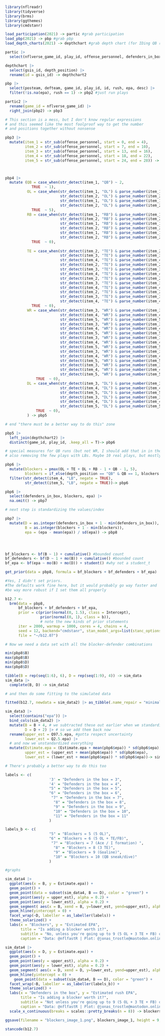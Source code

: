 ```r
library(nflreadr)
library(tidyverse)
library(brms)
library(ggthemes)
library(cmdstanr)
```

```r
load_participation(2021) -> partic #grab participation
load_pbp(2021) -> pbp #grab pbp
load_depth_charts(2021) -> depthchart #grab depth chart (for IDing QB runs)

partic |> 
  select(nflverse_game_id, play_id, offense_personnel, defenders_in_box) -> partic2

depthchart |> 
  select(gsis_id, depth_position) |> 
  rename(id = gsis_id) -> depthchart2

pbp |> 
  select(posteam, defteam, game_id, play_id, id, rush, epa, desc) |> 
  filter(!is.na(epa), rush == 1) -> pbp2 #just run plays

partic2 |> 
  rename(game_id = nflverse_game_id) |> 
  right_join(pbp2) -> pbp3

# This section is a mess, but I don't know regular expressions
# and this seemed like the most foolproof way to get the number
# and positions together without nonsense

pbp3 |> 
  mutate(item_1 = str_sub(offense_personnel, start = 0, end = 4),
         item_2 = str_sub(offense_personnel, start = 7, end = 10),
         item_3 = str_sub(offense_personnel, start = 13, end = 16),
         item_4 = str_sub(offense_personnel, start = 18, end = 22),
         item_5 = str_sub(offense_personnel, start = 24, end = 28)) -> pbp4



pbp4 |> 
  mutate (QB = case_when(str_detect(item_1, "QB") ~ 2,
            TRUE  ~ 1),
          OL = case_when(str_detect(item_1, "OL") & parse_number(item_1) == 6 ~ 6,
                         str_detect(item_2, "OL") & parse_number(item_2) == 6 ~ 6,
                         str_detect(item_1, "OL") & parse_number(item_1) == 7 ~ 7,
                         str_detect(item_2, "OL") & parse_number(item_2) == 7 ~ 7,
            TRUE  ~ 5),
          RB = case_when(str_detect(item_1, "RB") & parse_number(item_1) == 1 ~ 1,
                         str_detect(item_2, "RB") & parse_number(item_2) == 1 ~ 1,
                         str_detect(item_1, "RB") & parse_number(item_1) == 2 ~ 2,
                         str_detect(item_2, "RB") & parse_number(item_2) == 2 ~ 2,
                         str_detect(item_1, "RB") & parse_number(item_1) == 3 ~ 3,
                         str_detect(item_2, "RB") & parse_number(item_2) == 3 ~ 3,
            TRUE  ~ 0),
          
          TE = case_when(str_detect(item_2, "TE") & parse_number(item_2) == 1 ~ 1,
                         str_detect(item_3, "TE") & parse_number(item_3) == 1 ~ 1,
                         str_detect(item_4, "TE") & parse_number(item_4) == 1 ~ 1,
                         str_detect(item_2, "TE") & parse_number(item_2) == 2 ~ 2,
                         str_detect(item_3, "TE") & parse_number(item_3) == 2 ~ 2,
                         str_detect(item_4, "TE") & parse_number(item_4) == 2 ~ 2,
                         str_detect(item_2, "TE") & parse_number(item_2) == 3 ~ 3,
                         str_detect(item_3, "TE") & parse_number(item_3) == 3 ~ 3,
                         str_detect(item_4, "TE") & parse_number(item_4) == 3 ~ 3,
                         str_detect(item_2, "TE") & parse_number(item_2) == 4 ~ 4,
                         str_detect(item_3, "TE") & parse_number(item_3) == 4 ~ 4,
                         str_detect(item_4, "TE") & parse_number(item_4) == 4 ~ 4,
            TRUE  ~ 0),
          WR = case_when(str_detect(item_3, "WR") & parse_number(item_3) == 1 ~ 1,
                         str_detect(item_4, "WR") & parse_number(item_4) == 1 ~ 1,
                         str_detect(item_5, "WR") & parse_number(item_5) == 1 ~ 1,
                         str_detect(item_3, "WR") & parse_number(item_3) == 2 ~ 2,
                         str_detect(item_4, "WR") & parse_number(item_4) == 2 ~ 2,
                         str_detect(item_5, "WR") & parse_number(item_5) == 2 ~ 2,
                         str_detect(item_3, "WR") & parse_number(item_3) == 3 ~ 3,
                         str_detect(item_4, "WR") & parse_number(item_4) == 3 ~ 3,
                         str_detect(item_5, "WR") & parse_number(item_5) == 3 ~ 3,
                         str_detect(item_3, "WR") & parse_number(item_3) == 4 ~ 4,
                         str_detect(item_4, "WR") & parse_number(item_4) == 4 ~ 4,
                         str_detect(item_5, "WR") & parse_number(item_5) == 4 ~ 4,
                         str_detect(item_3, "WR") & parse_number(item_3) == 5 ~ 5,
                         str_detect(item_4, "WR") & parse_number(item_4) == 5 ~ 5,
                         str_detect(item_5, "WR") & parse_number(item_5) == 5 ~ 5,
              TRUE  ~ 0),
          DL = case_when(str_detect(item_3, "DL") & parse_number(item_3) == 1 ~ 1,
                         str_detect(item_4, "DL") & parse_number(item_4) == 1 ~ 1,
                         str_detect(item_5, "DL") & parse_number(item_5) == 1 ~ 1,
                         str_detect(item_3, "DL") & parse_number(item_3) == 2 ~ 2,
                         str_detect(item_4, "DL") & parse_number(item_4) == 2 ~ 2,
                         str_detect(item_5, "DL") & parse_number(item_5) == 2 ~ 2,
              TRUE  ~ 0),
          ) -> pbp5

# end "there must be a better way to do this" zone

pbp5 |> 
  left_join(depthchart2) |> 
  distinct(game_id, play_id, .keep_all = T)-> pbp6

# special measures for QB runs (but not WR, I should add that in in the future)
# also removing the few plays with LBs. Maybe 10 real plays, but mostly punts

pbp6 |> 
  mutate(blockers = pmax(OL + TE + DL + RB - 1 + QB - 1, 5),
         blockers = if_else(depth_position == "QB" & QB == 1, blockers + 1, blockers)) |> 
  filter(str_detect(item_4, "LB", negate = TRUE),
         str_detect(item_5, "LB", negate = TRUE))-> pbp6

pbp6 |> 
  select(defenders_in_box, blockers, epa) |> 
  na.omit() -> pbp7

```


```r
# next step is standardizing the values/index

pbp7 |> 
  mutate(D = as.integer(defenders_in_box + 1 - min(defenders_in_box)),
         B = as.integer(blockers + 1 - min(blockers)),
         epa = (epa - mean(epa)) / sd(epa)) -> pbp8 




bf_blockers <- bf(B ~ 1) + cumulative() #bounded count
bf_defenders <- bf(D ~ 1 + mo(B)) + cumulative() #bounded count
bf_epa <- bf(epa ~ mo(B) + mo(D)) + student() #why not a student_t

get_prior(data = pbp8, formula = bf_blockers + bf_defenders + bf_epa)

#Yes, I didn't set priors. 
#The defaults work fine here, but it would probably go way faster and
#be way more robust if I set them all properly

b12.7 <- 
  brm(data = pbp8, 
      bf_blockers + bf_defenders + bf_epa,
      prior = c(prior(normal(0, 1.5), class = Intercept),
                prior(normal(0, 1), class = b)),
                # note the new kinds of prior statements
      iter = 2000, warmup = 1000, cores = 4, chains = 4,
      seed = 12, backend="cmdstanr", stan_model_args=list(stanc_options = list("O1")),
      file = "~/b12.07")
```


```r
# Now we need a data set with all the blocker-defender combinations

min(pbp8$B)
max(pbp8$B)
min(pbp8$D)
max(pbp8$D)

tibble(B = rep(seq(1:6), 6), D = rep(seq(1:9), 4)) -> sim_data
sim_data |> 
  complete(B, D) -> sim_data2

# and then do some fitting to the simulated data

fitted(b12.7, newdata = sim_data2) |> as_tibble(.name_repair = "minimal") -> sim_data3

sim_data3 |> 
  select(contains("epa")) |> 
  bind_cols(sim_data2) |> 
  mutate(B = B + 4, # we subtracted these out earlier when we standardized
         D = D + 2) |> # so we add them back now
  rename(upper_est = Q97.5.epa, #gotta respect uncertainty
         lower_est = Q2.5.epa) |> 
  # and now we unstandardized everything
  mutate(Estimate.epa = (Estimate.epa + mean(pbp6$epa)) * sd(pbp6$epa),
         upper_est = (upper_est + mean(pbp6$epa)) * sd(pbp6$epa),
         lower_est = (lower_est + mean(pbp6$epa)) * sd(pbp6$epa))-> sim_data4

```

```r
# There's probably a better way to do this too

labels <- c(
                    '3' = "Defenders in the box = 3",
                    '4' = "Defenders in the box = 4",
                    "5" = "Defenders in the box = 5",
                    "6" = "Defenders in the box = 6",
                     "7" = "Defenders in the box = 7",
                      "8" = "Defenders in the box = 8",
                      "9" = "Defenders in the box = 9",
                      "10" = "Defenders in the box = 10",
                      "11" = "Defenders in the box = 11"
                    )

labels_b <- c(
                    "5" = "Blockers = 5 (5 OL)",
                    "6" = "Blockers = 6 (5 OL + TE/FB)",
                     "7" = "Blockers = 7 (Ace / I formation) ",
                      "8" = "Blockers = 8 (3 TE)",
                      "9" = "Blockers = 9 (Goaline)",
                      "10" = "Blockers = 10 (QB sneak/dive)"
                    )

```


```r
#graphs 

sim_data4 |> 
  ggplot(aes(x = B, y = Estimate.epa)) +
  geom_point() +
  geom_point(data = subset(sim_data4, B == D), color = "green") +
  geom_point(aes(y = upper_est), alpha = 0.2) +
  geom_point(aes(y = lower_est), alpha = 0.2) +
  geom_segment( aes(x = B, xend = B, y=lower_est, yend=upper_est), alpha = 0.2) +
  geom_hline(yintercept = 0) +
  facet_wrap(~D, labeller = as_labeller(labels)) +
  theme_solarized() +
  labs(x = "Blockers", y = "Estimated EPA",
       title = "Is adding a blocker worth it?",
       subtitle = "No, unless you're going up to 9 (5 OL + 3 TE + FB) or 10 blockers (QB sneak/dive)",
       caption = "Data: @nflfastR | Plot: @jonas_trostle@mastodon.online \n Blockers is OL + TE + RB + QB - 2 (except for QB runs, in which case we only subtract 1)")

sim_data4 |> 
  ggplot(aes(x = D, y = Estimate.epa)) +
  geom_point() +
  geom_point(aes(y = upper_est), alpha = 0.2) +
  geom_point(aes(y = lower_est), alpha = 0.2) +
  geom_segment( aes(x = D, xend = D, y=lower_est, yend=upper_est), alpha = 0.2) +
  geom_hline(yintercept = 0) +
    geom_point(data = subset(sim_data4, B == D), color = "green") +
  facet_wrap(~B, labeller = as_labeller(labels_b)) +
  theme_solarized() +
  labs(x = "Defenders in the box", y = "Estimated rush EPA",
       title = "Is adding a blocker worth it?",
       subtitle = "Not unless you're going up to 9 (5 OL + 3 TE + FB) or 10 blockers (QB sneak/dive)",
       caption = "Data: @nflfastR | Plot: @jonas_trostle@mastodon.online \n Blockers is OL + TE + RB + QB - 2 (except for QB runs, in which case we only subtract 1)") +
  scale_x_continuous(breaks = scales::pretty_breaks(n = 8)) -> blockers_image_1

ggsave(filename = "blockers_image_1.png", blockers_image_1, height = 9, width = 16, dpi = "retina")

stancode(b12.7)
```

